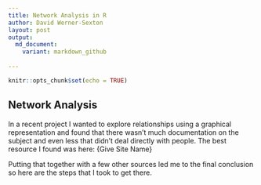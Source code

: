 ```yaml
---
title: Network Analysis in R
author: David Werner-Sexton
layout: post
output:
  md_document:
    variant: markdown_github
  
---
```


```r
knitr::opts_chunk$set(echo = TRUE)
```

## Network Analysis

In a recent project I wanted to explore relationships using a graphical representation and found that there wasn't much documentation on the subject and even less that didn't deal directly with people. The best resource I found was here: {Give Site Name}

Putting that together with a few other sources led me to the final conclusion so here are the steps that I took to get there. 